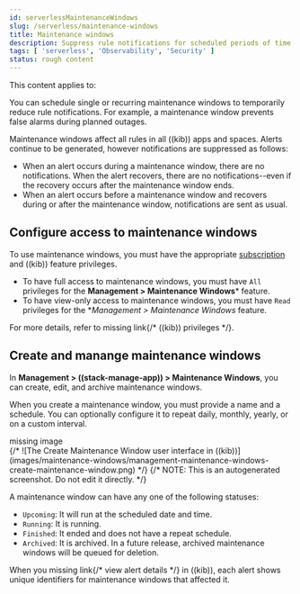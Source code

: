 ```yaml
---
id: serverlessMaintenanceWindows
slug: /serverless/maintenance-windows
title: Maintenance windows
description: Suppress rule notifications for scheduled periods of time.
tags: [ 'serverless', 'Observability', 'Security' ]
status: rough content
---
```



<RoughContent />

This content applies to: <DocBadge template="observability" /> <DocBadge template="security" /> 

<div id="maintenance-windows"></div>

<DocCallOut template="technical_preview" />
You can schedule single or recurring maintenance windows to temporarily reduce rule notifications.
For example, a maintenance window prevents false alarms during planned outages.

Maintenance windows affect all rules in all ((kib)) apps and spaces.
Alerts continue to be generated, however notifications are suppressed as follows:

- When an alert occurs during a maintenance window, there are no notifications.
When the alert recovers, there are no notifications--even if the recovery occurs after the maintenance window ends.
- When an alert occurs before a maintenance window and recovers during or after the maintenance window, notifications are sent as usual.

<div id="setup-maintenance-windows"></div>

## Configure access to maintenance windows

To use maintenance windows, you must have the appropriate [subscription](((subscriptions))) and ((kib)) feature privileges.

- To have full access to maintenance windows, you must have `All` privileges for the **Management > Maintenance Windows*** feature.
- To have view-only access to maintenance windows, you must have `Read` privileges for the **Management > Maintenance Windows* feature.

For more details, refer to <DocBadge><DocIcon size="s" type="unlink" title="missing link"/> missing link</DocBadge>{/*  <DocLink id="enKibanaKibanaPrivileges">((kib)) privileges</DocLink> */}.

<div id="manage-maintenance-windows"></div>

## Create and manange maintenance windows

In **Management > ((stack-manage-app)) > Maintenance Windows**, you can create, edit, and archive maintenance windows.

When you create a maintenance window, you must provide a name and a schedule.
You can optionally configure it to repeat daily, monthly, yearly, or on a custom interval.

<div style={{ backgroundColor: "#F1F4FA", width: "100%", height: "250px", textAlign: "center", paddingTop: "110px", marginBottom: "20px" }}><DocIcon type="image" title="missing image"/> missing image</div>
{/* ![The Create Maintenance Window user interface in ((kib))](images/maintenance-windows/management-maintenance-windows-create-maintenance-window.png) */}
{/* NOTE: This is an autogenerated screenshot. Do not edit it directly. */}

A maintenance window can have any one of the following statuses:

- `Upcoming`: It will run at the scheduled date and time.
- `Running`: It is running.
- `Finished`: It ended and does not have a repeat schedule.
- `Archived`: It is archived. In a future release, archived maintenance windows will be queued for deletion.

When you <DocBadge><DocIcon size="s" type="unlink" title="missing link"/> missing link</DocBadge>{/*  <DocLink id="enKibanaCreateAndManageRules" section="view-rule-details">view alert details</DocLink> */} in ((kib)), each alert shows unique identifiers for maintenance windows that affected it.